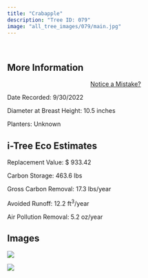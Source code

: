 ```yaml
---
title: "Crabapple"
description: "Tree ID: 079"
image: "all_tree_images/079/main.jpg"
---
```


<br>

## **More Information**
::: column-margin
<center><a class="button" href="https://forms.gle/W6f5nwYxrM33hF4f7">Notice a Mistake?</a></center>
:::


Date Recorded:  9/30/2022

Diameter at Breast Height:  10.5  inches

Planters:  Unknown

## **i-Tree Eco Estimates**


 Replacement Value: $ 933.42

 Carbon Storage:  463.6  lbs

 Gross Carbon Removal:  17.3  lbs/year

 Avoided Runoff:  12.2  ft<sup>3</sup>/year

 Air Pollution Removal:  5.2  oz/year

## **Images**


 ![](all_tree_images/079/IMG_6593.jpg)

 ![](all_tree_images/079/main.jpg)
